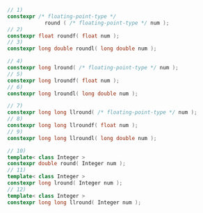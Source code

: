 ```cpp
// 1)
constexpr /* floating-point-type */
            round ( /* floating-point-type */ num );
// 2)
constexpr float roundf( float num );
// 3)
constexpr long double roundl( long double num );
```
```cpp title="Rounding to long"
// 4)
constexpr long lround( /* floating-point-type */ num );
// 5)
constexpr long lroundf( float num );
// 6)
constexpr long lroundl( long double num );
```
```cpp title="Rounding to long long"
// 7)
constexpr long long llround( /* floating-point-type */ num );
// 8)
constexpr long long llroundf( float num );
// 9)
constexpr long long llroundl( long double num );
```
```cpp title="Additional Overloads"
// 10)
template< class Integer >
constexpr double round( Integer num );
// 11)
template< class Integer >
constexpr long lround( Integer num );
// 12)
template< class Integer >
constexpr long long llround( Integer num );
```